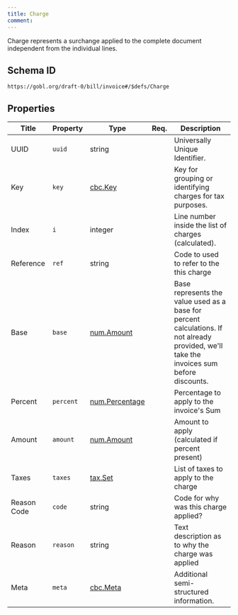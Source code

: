 ```yaml
---
title: Charge
comment: 
---
```


Charge represents a surchange applied to the complete document independent from the individual lines.

## Schema ID

`https://gobl.org/draft-0/bill/invoice#/$defs/Charge`

## Properties

| Title       | Property  | Type                                      | Req. | Description                                                                                                                               |
|-------------|-----------|-------------------------------------------|------|-------------------------------------------------------------------------------------------------------------------------------------------|
| UUID        | `uuid`    | string                                    |      | Universally Unique Identifier.                                                                                                            |
| Key         | `key`     | [cbc.Key](/draft-0/cbc/key)               |      | Key for grouping or identifying charges for tax purposes.                                                                                 |
| Index       | `i`       | integer                                   |      | Line number inside the list of charges (calculated).                                                                                      |
| Reference   | `ref`     | string                                    |      | Code to used to refer to the this charge                                                                                                  |
| Base        | `base`    | [num.Amount](/draft-0/num/amount)         |      | Base represents the value used as a base for percent calculations. If not already provided, we'll take the invoices sum before discounts. |
| Percent     | `percent` | [num.Percentage](/draft-0/num/percentage) |      | Percentage to apply to the invoice's Sum                                                                                                  |
| Amount      | `amount`  | [num.Amount](/draft-0/num/amount)         |      | Amount to apply (calculated if percent present)                                                                                           |
| Taxes       | `taxes`   | [tax.Set](/draft-0/tax/set)               |      | List of taxes to apply to the charge                                                                                                      |
| Reason Code | `code`    | string                                    |      | Code for why was this charge applied?                                                                                                     |
| Reason      | `reason`  | string                                    |      | Text description as to why the charge was applied                                                                                         |
| Meta        | `meta`    | [cbc.Meta](/draft-0/cbc/meta)             |      | Additional semi-structured information.                                                                                                   |

